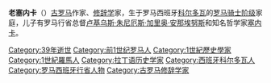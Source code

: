 '''老塞内卡'''（{{lang-la|Lucius Annaeus Seneca}}）[[古罗马|古罗马]]作家、[[修辞学|修辞学]]家，生于罗马西班牙[[科尔多瓦_(西班牙)|科尔多瓦]]的[[罗马骑士阶级|罗马骑士阶级]]家庭，儿子有罗马行省总督[[卢基乌斯·朱尼厄斯·加里奥·安那埃努斯|卢基乌斯·朱尼厄斯·加里奥·安那埃努斯]]和知名哲学家[[塞内卡|塞内卡]]。

[[Category:39年逝世|Category:39年逝世]]
[[Category:前1世纪罗马人|Category:前1世纪罗马人]]
[[Category:1世紀歷史學家|Category:1世紀歷史學家]]
[[Category:1世紀羅馬人|Category:1世紀羅馬人]]
[[Category:拉丁语历史学家|Category:拉丁语历史学家]]
[[Category:西班牙科尔多瓦人|Category:西班牙科尔多瓦人]]
[[Category:罗马西班牙行省人物|Category:罗马西班牙行省人物]]
[[Category:古罗马修辞学家|Category:古罗马修辞学家]]